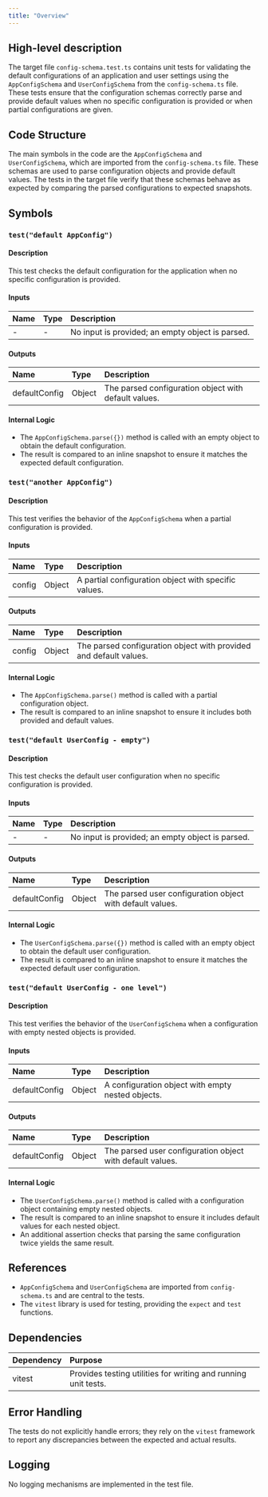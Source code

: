 ```yaml
---
title: "Overview"
---
```


## High-level description

The target file `config-schema.test.ts` contains unit tests for validating the default configurations of an application and user settings using the `AppConfigSchema` and `UserConfigSchema` from the `config-schema.ts` file. These tests ensure that the configuration schemas correctly parse and provide default values when no specific configuration is provided or when partial configurations are given.

## Code Structure

The main symbols in the code are the `AppConfigSchema` and `UserConfigSchema`, which are imported from the `config-schema.ts` file. These schemas are used to parse configuration objects and provide default values. The tests in the target file verify that these schemas behave as expected by comparing the parsed configurations to expected snapshots.

## Symbols

### `test("default AppConfig")`
#### Description
This test checks the default configuration for the application when no specific configuration is provided.

#### Inputs
| Name | Type | Description |
|:-----|:-----|:------------|
| - | - | No input is provided; an empty object is parsed. |

#### Outputs
| Name | Type | Description |
|:-----|:-----|:------------|
| defaultConfig | Object | The parsed configuration object with default values. |

#### Internal Logic
- The `AppConfigSchema.parse({})` method is called with an empty object to obtain the default configuration.
- The result is compared to an inline snapshot to ensure it matches the expected default configuration.

### `test("another AppConfig")`
#### Description
This test verifies the behavior of the `AppConfigSchema` when a partial configuration is provided.

#### Inputs
| Name | Type | Description |
|:-----|:-----|:------------|
| config | Object | A partial configuration object with specific values. |

#### Outputs
| Name | Type | Description |
|:-----|:-----|:------------|
| config | Object | The parsed configuration object with provided and default values. |

#### Internal Logic
- The `AppConfigSchema.parse()` method is called with a partial configuration object.
- The result is compared to an inline snapshot to ensure it includes both provided and default values.

### `test("default UserConfig - empty")`
#### Description
This test checks the default user configuration when no specific configuration is provided.

#### Inputs
| Name | Type | Description |
|:-----|:-----|:------------|
| - | - | No input is provided; an empty object is parsed. |

#### Outputs
| Name | Type | Description |
|:-----|:-----|:------------|
| defaultConfig | Object | The parsed user configuration object with default values. |

#### Internal Logic
- The `UserConfigSchema.parse({})` method is called with an empty object to obtain the default user configuration.
- The result is compared to an inline snapshot to ensure it matches the expected default user configuration.

### `test("default UserConfig - one level")`
#### Description
This test verifies the behavior of the `UserConfigSchema` when a configuration with empty nested objects is provided.

#### Inputs
| Name | Type | Description |
|:-----|:-----|:------------|
| defaultConfig | Object | A configuration object with empty nested objects. |

#### Outputs
| Name | Type | Description |
|:-----|:-----|:------------|
| defaultConfig | Object | The parsed user configuration object with default values. |

#### Internal Logic
- The `UserConfigSchema.parse()` method is called with a configuration object containing empty nested objects.
- The result is compared to an inline snapshot to ensure it includes default values for each nested object.
- An additional assertion checks that parsing the same configuration twice yields the same result.

## References

- `AppConfigSchema` and `UserConfigSchema` are imported from `config-schema.ts` and are central to the tests.
- The `vitest` library is used for testing, providing the `expect` and `test` functions.

## Dependencies

| Dependency | Purpose |
|:-----------|:--------|
| vitest | Provides testing utilities for writing and running unit tests. |

## Error Handling

The tests do not explicitly handle errors; they rely on the `vitest` framework to report any discrepancies between the expected and actual results.

## Logging

No logging mechanisms are implemented in the test file.